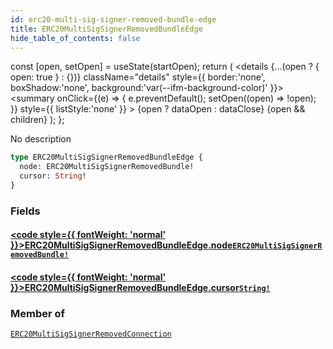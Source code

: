 ```yaml
---
id: erc20-multi-sig-signer-removed-bundle-edge
title: ERC20MultiSigSignerRemovedBundleEdge
hide_table_of_contents: false
---
```







  const [open, setOpen] = useState(startOpen);
  return (
    <details {...(open ? { open: true } : {})} className="details" style={{ border:'none', boxShadow:'none', background:'var(--ifm-background-color)' }}>
      <summary
        onClick={(e) => {
          e.preventDefault();
          setOpen((open) => !open);
        }}
        style={{ listStyle:'none' }}
      >
      {open ? dataOpen : dataClose}
      </summary>
      {open && children}
    </details>
  );
};




No description


```graphql
type ERC20MultiSigSignerRemovedBundleEdge {
  node: ERC20MultiSigSignerRemovedBundle!
  cursor: String!
}
```


### Fields

#### [<code style={{ fontWeight: 'normal' }}>ERC20MultiSigSignerRemovedBundleEdge.<b>node</b></code>](#)<Bullet />[`ERC20MultiSigSignerRemovedBundle!`](/testnet/api/graphql/objects/erc20-multi-sig-signer-removed-bundle) <Badge class="secondary" text="non-null"/> <Badge class="secondary" text="object"/>
> 
> 

#### [<code style={{ fontWeight: 'normal' }}>ERC20MultiSigSignerRemovedBundleEdge.<b>cursor</b></code>](#)<Bullet />[`String!`](/testnet/api/graphql/scalars/string) <Badge class="secondary" text="non-null"/> <Badge class="secondary" text="scalar"/>
> 
> 



### Member of

[`ERC20MultiSigSignerRemovedConnection`](/testnet/api/graphql/objects/erc20-multi-sig-signer-removed-connection)  <Badge class="secondary" text="object"/>

